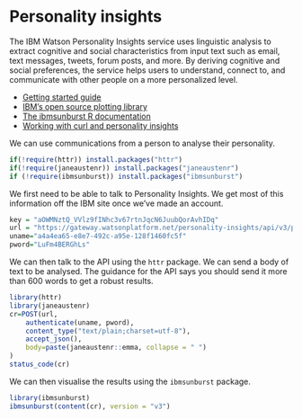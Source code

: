 # Personality insights {#personality}

The IBM Watson Personality Insights service uses linguistic analysis to extract cognitive and social characteristics from input text such as email, text messages, tweets, forum posts, and more. By deriving cognitive and social preferences, the service helps users to understand, connect to, and communicate with other people on a more personalized level.

- [Getting started guide](https://console.bluemix.net/docs/services/personality-insights/getting-started.html#getting-started-tutorial)
- [IBM's open source plotting library](https://github.com/personality-insights/sunburst-chart)
- [The ibmsunburst R documentation](https://itsalocke.com/ibmsunburst/)
- [Working with curl and personality insights](https://www.ibm.com/watson/developercloud/personality-insights/api/v3/curl.html?curl#introduction)


We can use communications from a person to analyse their personality.

```r
if(!require(httr)) install.packages("httr")
if(!require(janeaustenr)) install.packages("janeaustenr")
if (!require(ibmsunburst)) install.packages("ibmsunburst")
```

We first need to be able to talk to Personality Insights. We get most of this information off the IBM site once we've made an account.

```r
key = "aOWMNztQ_VVlz9fINhc3v67rtnJqcN6JuubQorAvhIDq"
url = "https://gateway.watsonplatform.net/personality-insights/api/v3/profile?version=2017-10-13"
uname="a4a4ea65-e8e7-492c-a95e-128f1460fc5f"
pword="LuFm4BERGhLs"
```

We can then talk to the API using the `httr` package. We can send a body of text to be analysed. The guidance for the API says you should send it more than 600 words to get a robust results.

```r
library(httr)
library(janeaustenr)
cr=POST(url,
    authenticate(uname, pword),
    content_type("text/plain;charset=utf-8"),
    accept_json(),
    body=paste(janeaustenr::emma, collapse = " ")
)
status_code(cr)
``` 

We can then visualise the results using the `ibmsunburst` package.

```r
library(ibmsunburst)
ibmsunburst(content(cr), version = "v3")
```
